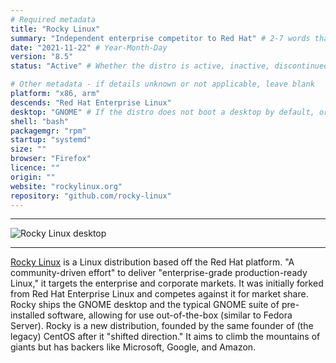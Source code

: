 ```yaml
---
# Required metadata
title: "Rocky Linux"
summary: "Independent enterprise competitor to Red Hat" # 2-7 words that sum up the distribution
date: "2021-11-22" # Year-Month-Day
version: "8.5"
status: "Active" # Whether the distro is active, inactive, discontinued (still supported), or legacy (not supported)

# Other metadata - if details unknown or not applicable, leave blank
platform: "x86, arm"
descends: "Red Hat Enterprise Linux"
desktop: "GNOME" # If the distro does not boot a desktop by default, or doesn't ship one, leave 'desktop' blank
shell: "bash"
packagemgr: "rpm"
startup: "systemd"
size: ""
browser: "Firefox"
licence: ""
origin: ""
website: "rockylinux.org"
repository: "github.com/rocky-linux"
---
```


---

<Image
  src="/images/rocky.png"
  alt="Rocky Linux desktop"
  width={250}
  height={400}
/>

---

[Rocky Linux](https://rockylinux.org) is a Linux distribution based off the Red Hat platform. "A community-driven effort" to deliver "enterprise-grade production-ready Linux," it targets the enterprise and corporate markets. It was initially forked from Red Hat Enterprise Linux and competes against it for market share. Rocky ships the GNOME desktop and the typical GNOME suite of pre-installed software, allowing for use out-of-the-box (similar to Fedora Server). Rocky is a new distribution, founded by the same founder of (the legacy) CentOS after it "shifted direction." It aims to climb the mountains of giants but has backers like Microsoft, Google, and Amazon.
